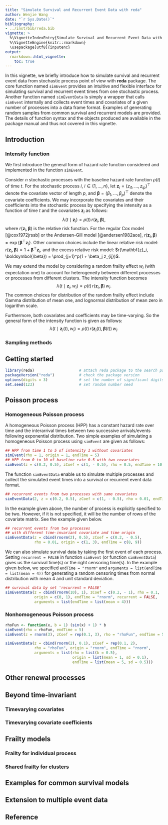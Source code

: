 ```yaml
---
title: "Simulate Survival and Recurrent Event Data with reda"
author: Wenjie Wang
date: "`r Sys.Date()`"
bibliography:
- ../inst/bib/reda.bib
vignette: >
  %\VignetteIndexEntry{Simulate Survival and Recurrent Event Data with reda}
  %\VignetteEngine{knitr::rmarkdown}
  \usepackage[utf8]{inputenc}
output:
  rmarkdown::html_vignette:
    toc: true
---
```



In this vignette, we briefly introduce how to simulate survival and recurrent
event data from stochastic process point of view with **reda** package.  The
core function named `simEvent` provides an intuitive and flexible interface for
simulating survival and recurrent event times from one stochastic process.
Another function named `simEventData` is simply a wrapper that calls `simEvent`
internally and collects event times and covariates of a given number of
processes into a data frame format.  Examples of generating random samples from
common survival and recurrent models are provided. The details of function
syntax and the objects produced are available in the package manual and thus not
covered in this vignette.


## Introduction {#intro}

### Intensity function {#intensity}

We first introduce the general form of hazard rate function considered and
implemented in the function `simEvent`.


Consider $n$ stochastic processes with the baseline hazard rate function
$\rho(t)$ of time $t$.  For the stochastic process $i$, $i\in\{1,\ldots,n\}$,
let $\mathbf{z}_i=(z_{i1},\ldots,z_{ip})^{\top}$ denote the covariate vector of
length $p$, and $\boldsymbol{\beta}=(\beta_1,\ldots,\beta_p)^{\top}$ denote the
covariate coefficients.  We may incorporate the covariates and their
coefficients into the stochastic process by specifying the intensity as a
function of time $t$ and the covariates $\mathbf{z}_i$ as follows: $$\lambda(t
\mid \mathbf{z}_i) = \rho(t)\,r(\mathbf{z}_i, \boldsymbol{\beta}),$$ where
$r(\mathbf{z}_i, \boldsymbol{\beta})$ is the relative risk function. For the
regular Cox model [@cox1972jrssb] or the Andersen-Gill model [@andersen1982aos],
$r(\mathbf{z}_i, \boldsymbol{\beta})=
\exp\{\boldsymbol{\beta}^{\top}\mathbf{z}_i\}$. Other common choices include the
linear relative risk model: $r(\mathbf{z}_i, \boldsymbol{\beta}) = 1 +
\boldsymbol{\beta}^{\top}\mathbf{z}_i$, and the excess relative risk model:
$r(\mathbf{z}_i, \boldsymbol{\beta}) = \prod_{j=1}^p(1 + \beta_j z_{ij})$.


We may extend the model by considering a random frailty effect $w_i$ (with
expectation one) to account for heterogeneity between different processes or
processes from different clusters. The intensity function becomes $$\lambda(t
\mid \mathbf{z}_i, w_i) = \rho(t)\,r(\mathbf{z}_i, \boldsymbol{\beta})\,w_i.$$
The common choices for distribution of the random frailty effect include Gamma
distribution of mean one, and lognormal distribution of mean zero in logarithm
scale.


Furthermore, both covariates and coefficients may be time-varying. So the
general form of the intensity function is given as follows: $$\lambda\bigl(t
\mid \mathbf{z}_i(t), w_i\bigr) = \rho(t)\,r\bigl(\mathbf{z}_i(t),
\boldsymbol{\beta}(t)\bigr)\,w_i.$$


### Sampling methods



## Getting started {#getting-started}

```r
library(reda)                    # attach reda package to the search path
packageVersion("reda")           # check the package version
options(digits = 3)              # set the number of significant digits to print
set.seed(123)                    # set random number seed
```

## Poisson process {#poisson-process}

### Homogeneous Poisson process {#hpp}

A homogeneous Poisson process (HPP) has a constant hazard rate over time and the
interarrival times between two successive arrivals/events following exponential
distribution.  Two simple examples of simulating a homogeneous Poisson process
using `simEvent` are given as follows:

```r
## HPP from time 1 to 5 of intensity 1 without covariates
simEvent(rho = 1, origin = 1, endTime = 5)
## HPP from 0 to 10 of baseline rate 0.5 with two covariates
simEvent(z = c(0.2, 0.5), zCoef = c(1, - 0.5), rho = 0.5, endTime = 10)
```

The function `simEventData` enable us to simulate multiple processes and collect
the simulated event times into a survival or recurrent event data format.

```r
## recurrent events from two processes with same covariates
simEventData(2, z = c(0.2, 0.5), zCoef = c(1, - 0.5), rho = 0.01, endTime = 5)
```

In the example given above, the number of process is explicitly specified to be
two.  However, if it is not specified, it will be the number of rows of the
covariate matrix. See the example given below.

```r
## recurrent events from two processes
## with different time-invariant covariate and time origin
simEventData(z = cbind(rnorm(2), 0.5), zCoef = c(0.2, - 0.5),
             rho = 0.01, origin = c(1, 3), endTime = c(8, 9))
```

We can also simulate survival data by taking the first event of each process.
Setting `recurrent = FALSE` in function `simEvent` (or function `simEventData`)
gives us the survival time(s) or the right censoring time(s).  In the example
given below, we specified `endTime = "rnorm"` and `arguments = list(endTime =
list(mean = 4))` for generating a random censoring times from normal
distribution with mean 4 and unit standard deviation.

```r
## survival data by set 'recurrent = FALSE'
simEventData(z = cbind(rnorm(10), 1), zCoef = c(0.2, - 1), rho = 0.1,
             origin = c(0, 1), endTime = "rnorm", recurrent = FALSE,
             arguments = list(endTime = list(mean = 4)))
```


### Nonhomogeneous Poisson process {#nhpp}

```r
rhoFun <- function(x, b = 1) (sin(x) + 1) * b
simEvent(rho = rhoFun, endTime = 5)
simEvent(z = rnorm(3), zCoef = rep(0.1, 3), rho = "rhoFun", endTime = 5)
```

```r
simEventData(z = cbind(rnorm(2), 0.1), zCoef = rep(0.1, 2),
             rho = "rhoFun", origin = "rnorm", endTime = "rnorm",
             arguments = list(rho = list(b = 0.5),
                              origin = list(mean = 1, sd = 0.1),
                              endTime = list(mean = 5, sd = 0.5)))
```

## Other renewal processes {#renewal-processes}

## Beyond time-invariant

### Timevarying covariates

### Timevarying covariate coefficients


## Frailty models {#frailty}

### Frailty for individual process {#individual-frailty}

### Shared frailty for clusters {#shared-frailty}


## Examples for common survival models {#common-dist}


## Extension to multiple event data {#multiple-event}



## Reference
